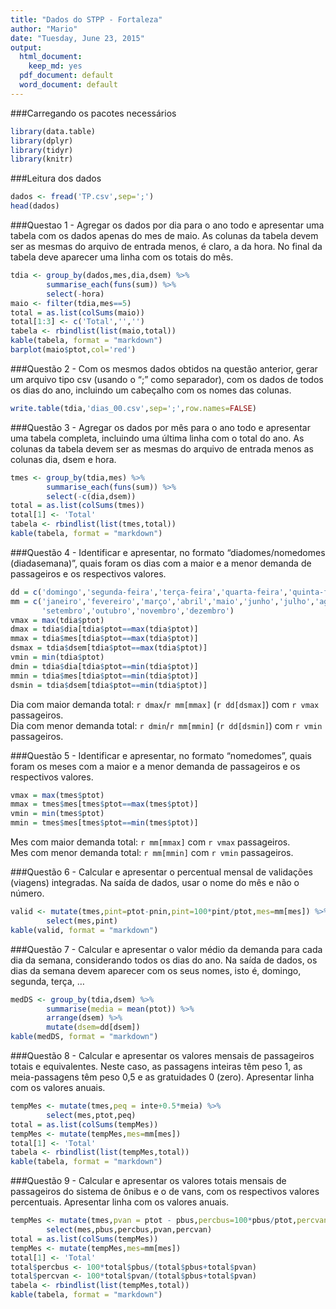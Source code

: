 ```yaml
---
title: "Dados do STPP - Fortaleza"
author: "Mario"
date: "Tuesday, June 23, 2015"
output:
  html_document:
    keep_md: yes
  pdf_document: default
  word_document: default
---
```


###Carregando os pacotes necessários
```r
library(data.table)
library(dplyr)
library(tidyr)
library(knitr)
```

###Leitura dos dados
```r
dados <- fread('TP.csv',sep=';')
head(dados)
```

###Questao 1 - Agregar os dados por dia para o ano todo e apresentar uma tabela com os dados apenas do mes de maio. As colunas da tabela devem ser as mesmas do arquivo de entrada menos, é claro, a da hora. No final da tabela deve aparecer uma linha com os totais do mês.

```r
tdia <- group_by(dados,mes,dia,dsem) %>%
        summarise_each(funs(sum)) %>% 
        select(-hora) 
maio <- filter(tdia,mes==5) 
total = as.list(colSums(maio))
total[1:3] <- c('Total','','')
tabela <- rbindlist(list(maio,total))
kable(tabela, format = "markdown")
barplot(maio$ptot,col='red')
```

###Questão 2 - Com os mesmos dados obtidos na questão anterior, gerar um arquivo tipo csv (usando o ";" como separador), com os dados de todos os dias do ano, incluindo um cabeçalho com os nomes das colunas.

```r
write.table(tdia,'dias_00.csv',sep=';',row.names=FALSE)
```

###Questão 3 - Agregar os dados por mês para o ano todo e apresentar uma tabela completa, incluindo uma última linha com o total do ano. As colunas da tabela devem ser as mesmas do arquivo de entrada menos as colunas dia, dsem e hora.

```r
tmes <- group_by(tdia,mes) %>%
        summarise_each(funs(sum)) %>%
        select(-c(dia,dsem))   
total = as.list(colSums(tmes))
total[1] <- 'Total'
tabela <- rbindlist(list(tmes,total))
kable(tabela, format = "markdown")
```

###Questão 4 - Identificar e apresentar, no formato "diadomes/nomedomes (diadasemana)", quais foram os dias com a maior e a menor demanda de passageiros e os respectivos valores.

```r
dd = c('domingo','segunda-feira','terça-feira','quarta-feira','quinta-feira','sexta-feira','sábado','domingo')
mm = c('janeiro','fevereiro','março','abril','maio','junho','julho','agosto',
       'setembro','outubro','novembro','dezembro')
vmax = max(tdia$ptot)
dmax = tdia$dia[tdia$ptot==max(tdia$ptot)]
mmax = tdia$mes[tdia$ptot==max(tdia$ptot)]
dsmax = tdia$dsem[tdia$ptot==max(tdia$ptot)]
vmin = min(tdia$ptot)
dmin = tdia$dia[tdia$ptot==min(tdia$ptot)]
mmin = tdia$mes[tdia$ptot==min(tdia$ptot)]
dsmin = tdia$dsem[tdia$ptot==min(tdia$ptot)]
```

Dia com maior demanda total: `r dmax`/`r mm[mmax]` (`r dd[dsmax]`) com `r vmax` passageiros.  
Dia com menor demanda total: `r dmin`/`r mm[mmin]` (`r dd[dsmin]`) com `r vmin` passageiros.

###Questão 5 - Identificar e apresentar, no formato "nomedomes", quais foram os meses com a maior e a menor demanda de passageiros e os respectivos valores.

```r
vmax = max(tmes$ptot)
mmax = tmes$mes[tmes$ptot==max(tmes$ptot)]
vmin = min(tmes$ptot)
mmin = tmes$mes[tmes$ptot==min(tmes$ptot)]
```

Mes com maior demanda total: `r mm[mmax]` com `r vmax` passageiros.  
Mes com menor demanda total: `r mm[mmin]` com `r vmin` passageiros.

###Questão 6 - Calcular e apresentar o percentual mensal de validações (viagens) integradas. Na saída de dados, usar o nome do mês e não o número.

```r
valid <- mutate(tmes,pint=ptot-pnin,pint=100*pint/ptot,mes=mm[mes]) %>%
        select(mes,pint)
kable(valid, format = "markdown")
```

###Questão 7 - Calcular e apresentar o valor médio da demanda para cada dia da semana, considerando todos os dias do ano. Na saída de dados, os dias da semana devem aparecer com os seus nomes, isto é, domingo, segunda, terça, ...

```r
medDS <- group_by(tdia,dsem) %>%
        summarise(media = mean(ptot)) %>% 
        arrange(dsem) %>%
        mutate(dsem=dd[dsem])
kable(medDS, format = "markdown")
```

###Questão 8 - Calcular e apresentar os valores mensais de passageiros totais e equivalentes. Neste caso, as passagens inteiras têm peso 1, as meia-passagens têm peso 0,5 e as gratuidades 0 (zero). Apresentar linha com os valores anuais.

```r
tempMes <- mutate(tmes,peq = inte+0.5*meia) %>%
        select(mes,ptot,peq)
total = as.list(colSums(tempMes))
tempMes <- mutate(tempMes,mes=mm[mes])
total[1] <- 'Total'
tabela <- rbindlist(list(tempMes,total))
kable(tabela, format = "markdown")
```

###Questão 9 - Calcular e apresentar os valores totais mensais de passageiros do sistema de ônibus e o de vans, com os respectivos valores percentuais. Apresentar linha com os valores anuais.

```r
tempMes <- mutate(tmes,pvan = ptot - pbus,percbus=100*pbus/ptot,percvan=100*pvan/ptot) %>%
        select(mes,pbus,percbus,pvan,percvan)
total = as.list(colSums(tempMes))
tempMes <- mutate(tempMes,mes=mm[mes])
total[1] <- 'Total'
total$percbus <- 100*total$pbus/(total$pbus+total$pvan)
total$percvan <- 100*total$pvan/(total$pbus+total$pvan)
tabela <- rbindlist(list(tempMes,total))
kable(tabela, format = "markdown")
```



